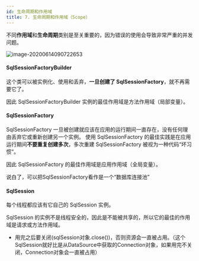 ```yaml
---
id: 生命周期和作用域
title: 7. 生命周期和作用域（Scope）
---
```


不同**作用域**和**生命周期**类别是至关重要的，因为错误的使用会导致非常严重的并发问题。



![image-20200614090722653](https://upyun.shiguangping.com/imgs/20200614090722.png)

#### SqlSessionFactoryBuilder

这个类可以被实例化、使用和丢弃，**一旦创建了 SqlSessionFactory**，就不再需要它了。 

因此 SqlSessionFactoryBuilder 实例的最佳作用域是方法作用域（局部变量）。



#### SqlSessionFactory

SqlSessionFactory 一旦被创建就应该在应用的运行期间一直存在，没有任何理由丢弃它或重新创建另一个实例。 使用 SqlSessionFactory 的最佳实践是在应用运行期间**不要重复创建多次**，多次重建 SqlSessionFactory 被视为一种代码“坏习惯”。

因此 SqlSessionFactory 的最佳作用域是应用作用域（全局变量）。 

说白了，可以把SqlSessionFactory看作是一个“数据库连接池”



#### SqlSession

每个线程都应该有它自己的 SqlSession 实例。

SqlSession 的实例不是线程安全的，因此是不能被共享的，所以它的最佳的作用域是请求或方法作用域。 

- 用完之后要关闭(sqlSession对象.close())，否则资源会一直被占用。（这个SqlSession就好比是从DataSource中获取的Connection对象，如果用完不关闭，Connection对象会一直被占用）